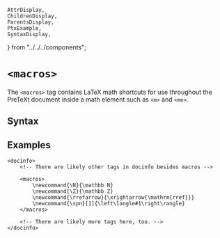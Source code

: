     AttrDisplay,
    ChildrenDisplay,
    ParentsDisplay,
    PtxExample,
    SyntaxDisplay,
} from "../../../components";

# `<macros>`

The `<macros>` tag contains LaTeX math shortcuts for use 
throughout the PreTeXt document inside a math element such as `<m>` and `<me>`.

## Syntax

<SyntaxDisplay name="macros" />

## Examples

```ptx
<docinfo>
    <!-- There are likely other tags in docinfo besides macros -->

    <macros>
        \newcommand{\N}{\mathbb N} 
        \newcommand{\Z}{\mathbb Z} 
        \newcommand{\rrefarrow}{\xrightarrow{\mathrm{rref}}}
        \newcommand{\spn}[1]{\left\langle#1\right\rangle}
    </macros>

    <!-- There are likely more tags here, too. -->
</docinfo>
```

    